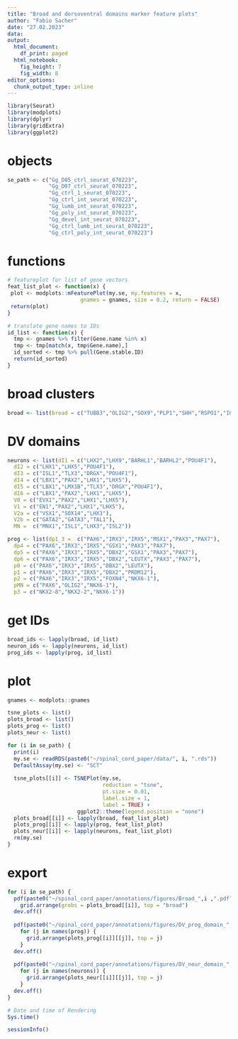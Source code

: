 ```yaml
---
title: "Broad and dorsoventral domains marker feature plots"
author: "Fabio Sacher"
date: "27.02.2023"
data:
output:
  html_document:
    df_print: paged
  html_notebook:
    fig_height: 7
    fig_width: 8
editor_options:
  chunk_output_type: inline
---
```


```r
library(Seurat)
library(modplots)
library(dplyr)
library(gridExtra)
library(ggplot2)
```

# objects

```r
se_path <- c("Gg_D05_ctrl_seurat_070223",
             "Gg_D07_ctrl_seurat_070223",
             "Gg_ctrl_1_seurat_070223",
             "Gg_ctrl_int_seurat_070223",
             "Gg_lumb_int_seurat_070223",
             "Gg_poly_int_seurat_070223",
             "Gg_devel_int_seurat_070223",
             "Gg_ctrl_lumb_int_seurat_070223",
             "Gg_ctrl_poly_int_seurat_070223")
```

# functions

```r
# featureplot for list of gene vectors
feat_list_plot <- function(x) {
 plot <- modplots::mFeaturePlot(my.se, my.features = x,
                       gnames = gnames, size = 0.2, return = FALSE)
 return(plot)
}

# translate gene names to IDs
id_list <- function(x) {
  tmp <- gnames %>% filter(Gene.name %in% x)
  tmp <- tmp[match(x, tmp$Gene.name),]
  id_sorted <- tmp %>% pull(Gene.stable.ID)
  return(id_sorted)
}

```

# broad clusters

```r
broad <- list(broad = c("TUBB3","OLIG2","SOX9","PLP1","SHH","RSPO1","IGFBP7","CDH5","IFI30","HBBA"))
```

# DV domains

```r
neurons <- list(dI1 = c("LHX2","LHX9","BARHL1","BARHL2","POU4F1"),
  dI2 = c("LHX1","LHX5","POU4F1"),
  dI3 = c("ISL1","TLX3","DRGX","POU4F1"),
  dI4 = c("LBX1","PAX2","LHX1","LHX5"),
  dI5 = c("LBX1","LMX1B","TLX3","DRGX","POU4F1"),
  dI6 = c("LBX1","PAX2","LHX1","LHX5"),
  V0 = c("EVX1","PAX2","LHX1","LHX5"),
  V1 = c("EN1","PAX2","LHX1","LHX5"),
  V2a = c("VSX1","SOX14","LHX3"),
  V2b = c("GATA2","GATA3","TAL1"),
  MN =  c("MNX1","ISL1","LHX3","ISL2"))

prog <- list(dp1_3 =  c("PAX6","IRX3","IRX5","MSX1","PAX3","PAX7"),
  dp4 = c("PAX6","IRX3","IRX5","GSX1","PAX3","PAX7"),
  dp5 = c("PAX6","IRX3","IRX5","DBX2","GSX1","PAX3","PAX7"),
  dp6 = c("PAX6","IRX3","IRX5","DBX2","LEUTX","PAX3","PAX7"),
  p0 = c("PAX6","IRX3","IRX5","DBX2","LEUTX"),
  p1 = c("PAX6","IRX3","IRX5","DBX2","PRDM12"),
  p2 = c("PAX6","IRX3","IRX5","FOXN4","NKX6-1"),
  pMN = c("PAX6","OLIG2","NKX6-1"),
  p3 = c("NKX2-8","NKX2-2","NKX6-1"))

```

# get IDs

```r
broad_ids <- lapply(broad, id_list)
neuron_ids <- lapply(neurons, id_list)
prog_ids <- lapply(prog, id_list)
```

# plot

```r
gnames <- modplots::gnames

tsne_plots <- list()
plots_broad <- list()
plots_prog <- list()
plots_neur <- list()

for (i in se_path) {
  print(i)
  my.se <- readRDS(paste0("~/spinal_cord_paper/data/", i, ".rds"))
  DefaultAssay(my.se) <- "SCT"
  
  tsne_plots[[i]] <- TSNEPlot(my.se,
                              reduction = "tsne",
                              pt.size = 0.01,
                              label.size = 1,
                              label = TRUE) + 
                      ggplot2::theme(legend.position = "none")
  plots_broad[[i]] <- lapply(broad, feat_list_plot)
  plots_prog[[i]] <- lapply(prog, feat_list_plot)
  plots_neur[[i]] <- lapply(neurons, feat_list_plot)
  rm(my.se)
}

```

# export

```r

for (i in se_path) {
  pdf(paste0("~/spinal_cord_paper/annotations/figures/Broad_",i ,".pdf"), width = 10, height = 8)
    grid.arrange(grobs = plots_broad[[i]], top = "broad")
  dev.off()
  
  pdf(paste0("~/spinal_cord_paper/annotations/figures/DV_prog_domain_",i ,".pdf"), width = 7, height = 5)
    for (j in names(prog)) {
      grid.arrange(plots_prog[[i]][[j]], top = j)
    }
  dev.off()
  
  pdf(paste0("~/spinal_cord_paper/annotations/figures/DV_neur_domain_",i ,".pdf"), width = 7, height = 5)
    for (j in names(neurons)) {
      grid.arrange(plots_neur[[i]][[j]], top = j)
    }
  dev.off()
}


```

```r
# Date and time of Rendering
Sys.time()

sessionInfo()
```
